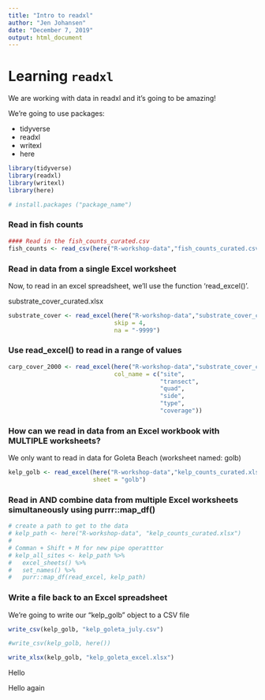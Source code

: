 ```yaml
---
title: "Intro to readxl"
author: "Jen Johansen"
date: "December 7, 2019"
output: html_document
---
```


# Learning `readxl`

We are working with data in readxl and it's going to be amazing!

We're going to use packages:

- tidyverse
- readxl
- writexl
- here

```r
library(tidyverse)
library(readxl)
library(writexl)
library(here)

# install.packages ("package_name")
```

### Read in fish counts

```r
#### Read in the fish_counts_curated.csv
fish_counts <- read_csv(here("R-workshop-data","fish_counts_curated.csv"))
```

### Read in data from a single Excel worksheet

Now, to read in an excel spreadsheet, we'll use the function 'read_excel()'.

substrate_cover_curated.xlsx

```r
substrate_cover <- read_excel(here("R-workshop-data","substrate_cover_curated.xlsx"),
                              skip = 4,
                              na = "-9999")
```

### Use read_excel() to read in a range of values

```r
carp_cover_2000 <- read_excel(here("R-workshop-data","substrate_cover_curated.xlsx"), range = "D12:I15",
                              col_name = c("site",
                                           "transect",
                                           "quad",
                                           "side",
                                           "type",
                                           "coverage"))
```

### How can we read in data from an Excel workbook with MULTIPLE worksheets?

We only want to read in data for Goleta Beach (worksheet named: golb)

```r
kelp_golb <- read_excel(here("R-workshop-data","kelp_counts_curated.xlsx"),
                        sheet = "golb")
```

### Read in AND combine data from multiple Excel worksheets simultaneously using purrr::map_df()

```r
# create a path to get to the data
# kelp_path <- here("R-workshop-data", "kelp_counts_curated.xlsx")
# 
# Comman + Shift + M for new pipe operatttor
# kelp_all_sites <- kelp_path %>%
#   excel_sheets() %>% 
#   set_names() %>% 
#   purr::map_df(read_excel, kelp_path)

```

### Write a file back to an Excel spreadsheet

We're going to write our "kelp_golb" object to a CSV file

```r
write_csv(kelp_golb, "kelp_goleta_july.csv")

#write_csv(kelp_golb, here())

write_xlsx(kelp_golb, "kelp_goleta_excel.xlsx")
```

Hello

Hello again
